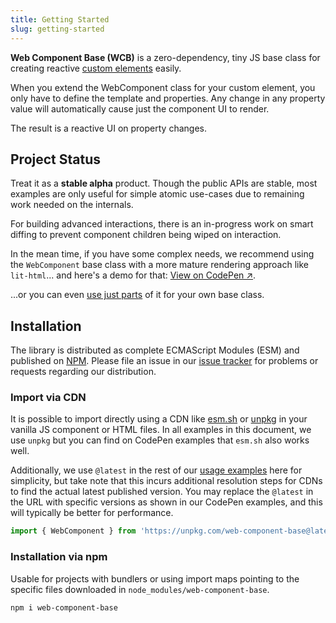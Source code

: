 ```yaml
---
title: Getting Started
slug: getting-started
---
```



**Web Component Base (WCB)** 
<Badge text="alpha" variant="danger" /> is a zero-dependency, tiny JS base class for creating reactive [custom elements](https://developer.mozilla.org/en-US/docs/Web/API/Web_Components/Using_custom_elements) easily.

When you extend the WebComponent class for your custom element, you only have to define the template and properties. Any change in any property value will automatically cause just the component UI to render.

The result is a reactive UI on property changes.

## Project Status

Treat it as a **stable alpha** product. Though the public APIs are stable, most examples are only useful for simple atomic use-cases due to remaining work needed on the internals.

<Aside type="caution" title="Important">
For building advanced interactions, there is an in-progress work on smart diffing to prevent component children being wiped on interaction.
</Aside>

In the mean time, if you have some complex needs, we recommend using the `WebComponent` base class with a more mature rendering approach like `lit-html`... and here's a demo for that: [View on CodePen ↗](https://codepen.io/ayoayco-the-styleful/pen/ZEwNJBR?editors=1010).

...or you can even [use just parts](#just-the-templating) of it for your own base class.

## Installation

The library is distributed as complete ECMAScript Modules (ESM) and published on [NPM](https://ayco.io/n/web-component-base). Please file an issue in our [issue tracker](https://ayco.io/gh/web-component-base/issues) for problems or requests regarding our distribution.

### Import via CDN

It is possible to import directly using a CDN like [esm.sh](https://esm.sh/web-component-base) or [unpkg](https://unpkg.com/web-component-base) in your vanilla JS component or HTML files. In all examples in this document, we use `unpkg` but you can find on CodePen examples that `esm.sh` also works well.

Additionally, we use `@latest` in the rest of our [usage examples](#usage) here for simplicity, but take note that this incurs additional resolution steps for CDNs to find the actual latest published version. You may replace the `@latest` in the URL with specific versions as shown in our CodePen examples, and this will typically be better for performance.

```js
import { WebComponent } from 'https://unpkg.com/web-component-base@latest/index.js'
```

### Installation via npm

Usable for projects with bundlers or using import maps pointing to the specific files downloaded in `node_modules/web-component-base`.

```bash
npm i web-component-base
```
